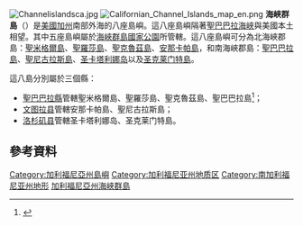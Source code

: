 [[File:Channelislandsca.jpg|thumb]]
[[File:Californian_Channel_Islands_map_en.png|thumb]]
'''海峽群島'''（{{lang-en|Channel Islands}}）是[[美國|美國]][[加利福尼亞州|加州]]南部外海的八座島嶼。這八座島嶼隔著[[聖巴巴拉海峽|聖巴巴拉海峽]]與美國本土相望。其中五座島嶼屬於[[海峽群島國家公園|海峽群島國家公園]]所管轄。這八座島嶼可分為北海峽郡島：[[聖米格爾島_(加利福尼亞州)|聖米格爾島]]、[[聖羅莎島_(加利福尼亞州)|聖羅莎島]]、[[聖克魯斯島_(美國)|聖克魯茲島]]、[[安那卡帕島|安那卡帕島]]，和南海峽郡島：[[聖巴巴拉島|聖巴巴拉島]]、[[聖尼古拉斯島|聖尼古拉斯島]]、[[圣卡塔利娜岛|圣卡塔利娜岛]]以及[[聖克利門蒂島|圣克莱门特島]]。

這八島分別屬於三個縣：
*[[聖巴巴拉縣_(加利福尼亞州)|聖巴巴拉縣]]管轄聖米格爾島、聖羅莎島、聖克魯茲島、聖巴巴拉島<ref>{{Cite web |url=http://www.nps.gov/chis/planyourvisit/island-facts-santa-barbara-island.htm |title=Island Facts: Santa Barbara Island |accessdate=2013-02-05 |archive-date=2013-04-15 |archive-url=https://web.archive.org/web/20130415022747/http://www.nps.gov/chis/planyourvisit/island-facts-santa-barbara-island.htm |dead-url=no }}</ref>；
*[[文图拉县|文图拉县]]管轄安那卡帕島、聖尼古拉斯島；
*[[洛杉矶县|洛杉矶县]]管轄圣卡塔利娜岛、圣克莱门特島。

==參考資料==
{{Reflist}}

{{Commons category|Channel Islands, California}}

{{DEFAULTSORT:Channel Islands}}
[[Category:加利福尼亞州島嶼|Category:加利福尼亞州島嶼]]
[[Category:加利福尼亚州地质区|Category:加利福尼亚州地质区]]
[[Category:南加利福尼亚州地形|Category:南加利福尼亚州地形]]
[[Category:加利福尼亞州海峽群島|]]

{{California-geo-stub}}